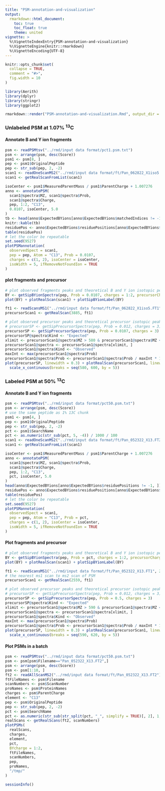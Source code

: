```yaml
---
title: "PSM-annotation-and-visualization"
output:
  rmarkdown::html_document:
    toc: true
    toc_float: true
    theme: united
vignette: >
  %\VignetteIndexEntry{PSM-annotation-and-visualization}
  %\VignetteEngine{knitr::rmarkdown}
  %\VignetteEncoding{UTF-8}
---
```


```r
knitr::opts_chunk$set(
  collapse = TRUE,
  comment = "#>",
  fig.width = 10
)
```

```r
library(Aerith)
library(dplyr)
library(stringr)
library(ggplot2)
```

```r
rmarkdown::render("PSM-annotation-and-visualization.Rmd", output_dir = "../doc/")
```

### Unlabeled PSM at 1.07% ^13^C 

#### Annotate B and Y ion fragments

```r
psm <- readPSMtsv("../rmd/input data format/pct1.psm.txt")
psm <- arrange(psm, desc(Score))
psm1 <- psm[8, ]
pep <- psm1$OriginalPeptide
pep <- str_sub(pep, 2, -2)
scan1 <- readOneScanMS2("../rmd/input data format/ft/Pan_062822_X1iso5.FT2", psm1$ScanNumber)
scan1 <- getRealScanFromList(scan1)
```

```r
isoCenter <- psm1$MeasuredParentMass / psm1$ParentCharge + 1.007276
anno <- annotatePSM(
  scan1@spectra$MZ, scan1@spectra$Prob,
  scan1@spectra$Charge,
  pep, 1:2, "C13",
  0.0107, isoCenter, 5.0
)
tb <- head(anno$ExpectedBYions[anno$ExpectedBYions$matchedIndices != -1, ])
knitr::kable(tb)
residuePos <- anno$ExpectedBYions$residuePositions[anno$ExpectedBYions$matchedIndices != -1]
table(residuePos)
# let the color be repeatable
set.seed(9527)
plotPSMannotation(
  observedSpect = scan1,
  pep = pep, Atom = "C13", Prob = 0.0107,
  charges = c(1, 2), isoCenter = isoCenter,
  isoWidth = 5, ifRemoveNotFoundIon = TRUE
)
```

#### plot fragments and precursor

```r
# plot observed fragments peaks and theoretical B and Y ion isotopic peaks
BY <- getSipBYionSpectra(pep, Prob = 0.0107, charges = 1:2, precursorCharges = 3)
plot(BY) + plotRealScan(scan1) + plotSipBYionLabel(BY)
```

```r
ft1 <- readScansMS1("../rmd/input data format/ft/Pan_062822_X1iso5.FT1", 3500, 3890)
precursorScan1 <- getRealScan(3885, ft1)

# plot observed precursor peaks and theoretical precursor isotopic peaks
# precursorSP <- getSipPrecursorSpectra(pep, Prob = 0.012, charges = 3)
precursorSP <- getSipPrecursorSpectra(pep, Prob = 0.0107, charges = 3)
precursorSP@spectra$Kind <- "Expected"
xlimit <- precursorScan1@spectra$MZ > 580 & precursorScan1@spectra$MZ < 600
precursorScan1@spectra <- precursorScan1@spectra[xlimit, ]
precursorScan1@spectra$Kind <- "Observed"
maxInt <- max(precursorScan1@spectra$Prob)
precursorScan1@spectra$Prob <- precursorScan1@spectra$Prob / maxInt * 100
plot(precursorSP, linewidth = 0.3) + plotRealScan(precursorScan1, linewidth = 0.3) +
  scale_x_continuous(breaks = seq(580, 600, by = 5))
```



### Labeled PSM at 50% ^13^C 

#### Annotate B and Y ion fragments

```r
psm <- readPSMtsv("../rmd/input data format/pct50.psm.txt")
psm <- arrange(psm, desc(Score))
# use the same peptide as 1% 13C chunk
psm1 <- psm[4, ]
pep <- psm1$OriginalPeptide
pep <- str_sub(pep, 2, -2)
pct <- psm1$SearchName
pct <- as.numeric(str_sub(pct, 5, -4)) / 1000 / 100
scan1 <- readOneScanMS2("../rmd/input data format/ft/Pan_052322_X13.FT2", psm1$ScanNumber)
scan1 <- getRealScanFromList(scan1)
```

```r
isoCenter <- psm1$MeasuredParentMass / psm1$ParentCharge + 1.007276
anno <- annotatePSM(
  scan1@spectra$MZ, scan1@spectra$Prob,
  scan1@spectra$Charge,
  pep, 1:2, "C13",
  pct, isoCenter, 5.0
)
head(anno$ExpectedBYions[anno$ExpectedBYions$residuePositions != -1, ])
residuePos <- anno$ExpectedBYions$residuePositions[anno$ExpectedBYions$matchedIndices != -1]
table(residuePos)
# let the color be repeatable
set.seed(9527)
plotPSMannotation(
  observedSpect = scan1,
  pep = pep, Atom = "C13", Prob = pct,
  charges = c(1, 2), isoCenter = isoCenter,
  isoWidth = 5, ifRemoveNotFoundIon = TRUE
)
```

#### Plot fragments and precursor

```r
# plot observed fragments peaks and theoretical B and Y ion isotopic peaks
BY <- getSipBYionSpectra(pep, Prob = pct, charges = 1:2, precursorCharges = 3)
plot(BY) + plotRealScan(scan1) + plotSipBYionLabel(BY)
```

```r
ft1 <- readScansMS1("../rmd/input data format/ft/Pan_052322_X13.FT1", 2000, 2561)
# the nearest ms1 scan to ms2 scan of PSM
precursorScan1 <- getRealScan(2559, ft1)

# plot observed precursor peaks and theoretical precursor isotopic peaks
# precursorSP <- getSipPrecursorSpectra(pep, Prob = 0.012, charges = 3)
precursorSP <- getSipPrecursorSpectra(pep, Prob = 0.5, charges = 3)
precursorSP@spectra$Kind <- "Expected"
xlimit <- precursorScan1@spectra$MZ > 590 & precursorScan1@spectra$MZ < 620
precursorScan1@spectra <- precursorScan1@spectra[xlimit, ]
precursorScan1@spectra$Kind <- "Observed"
maxInt <- max(precursorScan1@spectra$Prob)
precursorScan1@spectra$Prob <- precursorScan1@spectra$Prob / maxInt * 100
plot(precursorSP, linewidth = 0.3) + plotRealScan(precursorScan1, linewidth = 0.3) +
  scale_x_continuous(breaks = seq(590, 620, by = 5))
```

#### Plot PSMs in a batch

```r
psm <- readPSMtsv("../rmd/input data format/pct50.psm.txt")
psm <- psm[psm$Filename=="Pan_052322_X13.FT2",]
psm <- arrange(psm, desc(Score))
psm <- psm[1:10, ]
ft2 <- readAllScanMS2("../rmd/input data format/ft/Pan_052322_X13.FT2")
ftFileNames <- psm$Filename
scanNumbers <- psm$ScanNumber
proNames <- psm$ProteinNames
charges <- psm$ParentCharge
element <- "C13"
pep <- psm$OriginalPeptide
pep <- str_sub(pep, 2, -2)
pct <- psm$SearchName
pct <- as.numeric(str_sub(str_split(pct, "_", simplify = TRUE)[, 2], 1, -4)) / 100 /1000
realScans <- getRealScans(ft2, scanNumbers)
plotPSMs(
  realScans,
  charges,
  element,
  pct,
  BYcharge = 1:2,
  ftFileNames,
  scanNumbers,
  pep,
  proNames,
  "/tmp/"
)
```



```r
sessionInfo()
```
